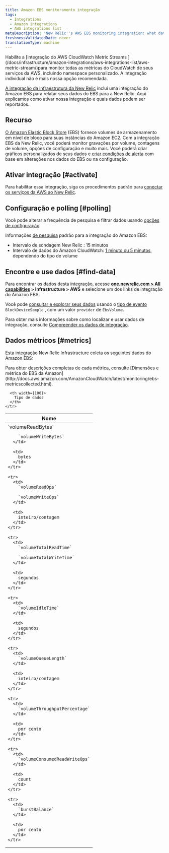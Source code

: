 ```yaml
---
title: Amazon EBS monitoramento integração
tags:
  - Integrations
  - Amazon integrations
  - AWS integrations list
metaDescription: 'New Relic''s AWS EBS monitoring integration: what data it reports, and how to enable it.'
freshnessValidatedDate: never
translationType: machine
---
```


<Callout variant="important">
  Habilite a [integração do AWS CloudWatch Metric Streams ](/docs/infrastructure/amazon-integrations/aws-integrations-list/aws-metric-stream/)para monitor todas as métricas do CloudWatch de seus serviços da AWS, incluindo namespace personalizado. A integração individual não é mais nossa opção recomendada.
</Callout>

[A integração da infraestrutura da New Relic](/docs/infrastructure/introduction-infra-monitoring) inclui uma integração do Amazon EBS para relatar seus dados do EBS para a New Relic. Aqui explicamos como ativar nossa integração e quais dados podem ser reportados.

## Recurso

[O Amazon Elastic Block Store](https://aws.amazon.com/ebs/) (EBS) fornece volumes de armazenamento em nível de bloco para suas instâncias do Amazon EC2. Com a integração EBS da New Relic, você poderá monitor gravações por volume, contagens de volume, opções de configuração e muito mais. Você poderá criar gráficos personalizados de seus dados e [criar condições de alerta](/docs/infrastructure/new-relic-infrastructure/infrastructure-alert-conditions/infrastructure-alerts-add-edit-or-view-host-alert-information) com base em alterações nos dados do EBS ou na configuração.

## Ativar integração [#activate]

Para habilitar essa integração, siga os procedimentos padrão para [conectar os serviços da AWS ao New Relic](/docs/infrastructure/infrastructure-integrations/getting-started/connect-aws-integrations-infrastructure).

## Configuração e polling [#polling]

Você pode alterar a frequência de pesquisa e filtrar dados usando [opções de configuração](/docs/integrations/new-relic-integrations/getting-started/configure-polling-frequency-data-collection-cloud-integrations).

Informações [de pesquisa](/docs/infrastructure/amazon-integrations/aws-integrations-list/aws-polling-intervals-infrastructure-integrations) padrão para a integração do Amazon EBS:

* Intervalo de sondagem New Relic : 15 minutos
* Intervalo de dados do Amazon CloudWatch: [1 minuto ou 5 minutos](http://docs.aws.amazon.com/AmazonCloudWatch/latest/monitoring/ebs-metricscollected.html), dependendo do tipo de volume

## Encontre e use dados [#find-data]

Para encontrar os dados desta integração, acesse <DNT>**[one.newrelic.com &gt; All capabilities](https://one.newrelic.com/all-capabilities) &gt; Infrastructure &gt; AWS**</DNT> e selecione um dos links de integração do Amazon EBS.

Você pode [consultar e explorar seus dados](/docs/using-new-relic/data/understand-data/query-new-relic-data) usando o [tipo de evento](/docs/data-apis/understand-data/new-relic-data-types/#event-data) `BlockDeviceSample` , com um valor `provider` de `EbsVolume`.

Para obter mais informações sobre como localizar e usar dados de integração, consulte [Compreender os dados de integração](/docs/infrastructure/integrations/find-use-infrastructure-integration-data).

## Dados métricos [#metrics]

Esta integração New Relic Infrastructure coleta os seguintes dados do Amazon EBS:

<Callout variant="tip">
  Para obter descrições completas de cada métrica, consulte [Dimensões e métrica do EBS da Amazon](http://docs.aws.amazon.com/AmazonCloudWatch/latest/monitoring/ebs-metricscollected.html).
</Callout>

<table>
  <thead>
    <tr>
      <th width={200}>
        Nome
      </th>

      <th width={100}>
        Tipo de dados
      </th>
    </tr>
  </thead>

  <tbody>
    <tr>
      <td>
        `volumeReadBytes`

        `volumeWriteBytes`
      </td>

      <td>
        bytes
      </td>
    </tr>

    <tr>
      <td>
        `volumeReadOps`

        `volumeWriteOps`
      </td>

      <td>
        inteiro/contagem
      </td>
    </tr>

    <tr>
      <td>
        `volumeTotalReadTime`

        `volumeTotalWriteTime`
      </td>

      <td>
        segundos
      </td>
    </tr>

    <tr>
      <td>
        `volumeIdleTime`
      </td>

      <td>
        segundos
      </td>
    </tr>

    <tr>
      <td>
        `volumeQueueLength`
      </td>

      <td>
        inteiro/contagem
      </td>
    </tr>

    <tr>
      <td>
        `volumeThroughputPercentage`
      </td>

      <td>
        por cento
      </td>
    </tr>

    <tr>
      <td>
        `volumeConsumedReadWriteOps`
      </td>

      <td>
        count
      </td>
    </tr>

    <tr>
      <td>
        `burstBalance`
      </td>

      <td>
        por cento
      </td>
    </tr>
  </tbody>
</table>